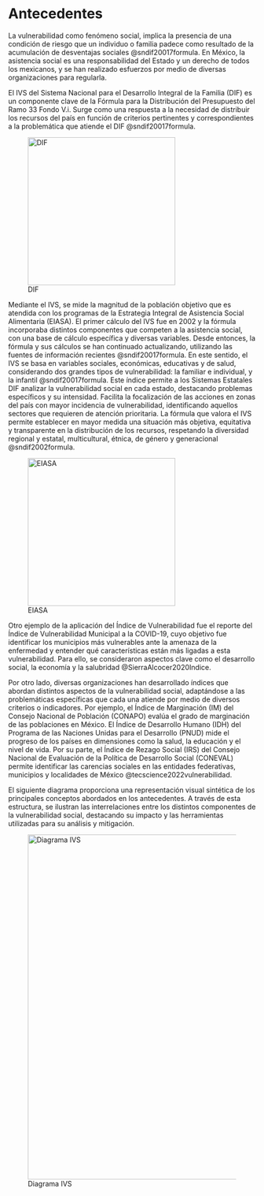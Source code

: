 # Antecedentes

La vulnerabilidad como fenómeno social, implica la presencia de una condición de riesgo que un individuo o familia padece como resultado de la acumulación de desventajas sociales @sndif20017formula. En México, la asistencia social es una responsabilidad del Estado y un derecho de todos los mexicanos, y se han realizado esfuerzos por medio de diversas organizaciones para regularla.

El IVS del Sistema Nacional para el Desarrollo Integral de la Familia (DIF) es un componente clave de la Fórmula para la Distribución del Presupuesto del Ramo 33 Fondo V.i. Surge como una respuesta a la necesidad de distribuir los recursos del país en función de criterios pertinentes y correspondientes a la problemática que atiende el DIF @sndif20017formula. 

![DIF](images/dif.jpeg){width=300}

Mediante el IVS, se mide la magnitud de la población objetivo que es atendida con los programas de la Estrategia Integral de Asistencia Social Alimentaria (EIASA). El primer cálculo del IVS fue en 2002 y la fórmula incorporaba distintos componentes que competen a la asistencia social, con una base de cálculo específica y diversas variables. Desde entonces, la fórmula y sus cálculos se han continuado actualizando, utilizando las fuentes de información recientes @sndif20017formula. En este sentido, el IVS se basa en variables sociales, económicas, educativas y de salud, considerando dos grandes tipos de vulnerabilidad: la familiar e individual, y la infantil @sndif20017formula. Este índice permite a los Sistemas Estatales DIF analizar la vulnerabilidad social en cada estado, destacando problemas específicos y su intensidad. Facilita la focalización de las acciones en zonas del país con mayor incidencia de vulnerabilidad, identificando aquellos sectores que requieren de atención prioritaria. La fórmula que valora el IVS permite establecer en mayor medida una situación más objetiva, equitativa y transparente en la distribución de los recursos, respetando la diversidad regional y estatal, multicultural, étnica, de género y generacional @sndif2002formula. 

![EIASA](images/eiasa.jpeg){width=300}

Otro ejemplo de la aplicación del Índice de Vulnerabilidad fue el reporte del Índice de Vulnerabilidad Municipal a la COVID-19, cuyo objetivo fue identificar los municipios más vulnerables ante la amenaza de la enfermedad y entender qué características están más ligadas a esta vulnerabilidad. Para ello, se consideraron aspectos clave como el desarrollo social, la economía y la salubridad @SierraAlcocer2020Indice.

Por otro lado, diversas organizaciones han desarrollado índices que abordan distintos aspectos de la vulnerabilidad social, adaptándose a las problemáticas específicas que cada una atiende por medio de diversos criterios o indicadores. Por ejemplo, el Índice de Marginación (IM) del Consejo Nacional de Población (CONAPO) evalúa el grado de marginación de las poblaciones en México. El Índice de Desarrollo Humano (IDH) del Programa de las Naciones Unidas para el Desarrollo (PNUD) mide el progreso de los países en dimensiones como la salud, la educación y el nivel de vida. Por su parte, el Índice de Rezago Social (IRS) del Consejo Nacional de Evaluación de la Política de Desarrollo Social (CONEVAL) permite identificar las carencias sociales en las entidades federativas, municipios y localidades de México @tecscience2022vulnerabilidad.

El siguiente diagrama proporciona una representación visual sintética de los principales conceptos abordados en los antecedentes. A través de esta estructura, se ilustran las interrelaciones entre los distintos componentes de la vulnerabilidad social, destacando su impacto y las herramientas utilizadas para su análisis y mitigación.

![Diagrama IVS](images/diagrama.jpeg){width=700}












